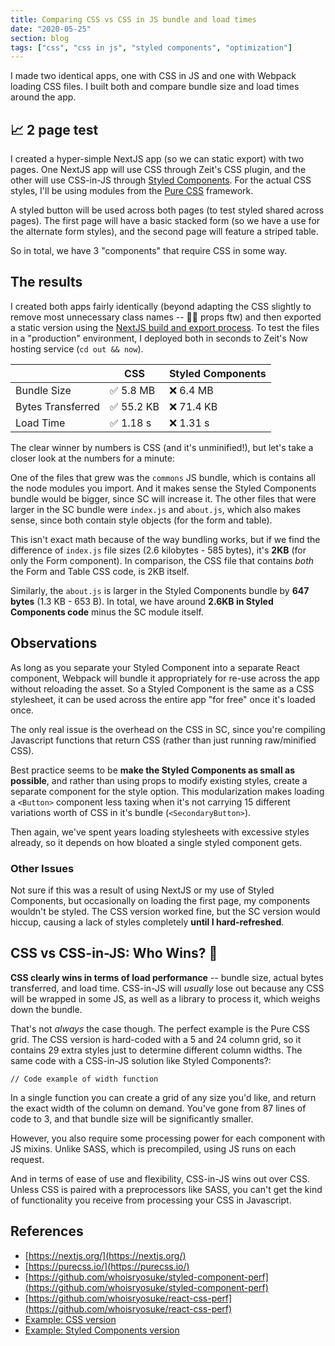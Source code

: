 ```yaml
---
title: Comparing CSS vs CSS in JS bundle and load times
date: "2020-05-25"
section: blog
tags: ["css", "css in js", "styled components", "optimization"]
---
```


I made two identical apps, one with CSS in JS and one with Webpack loading CSS files. I built both and compare bundle size and load times around the app.

## 📈 2 page test

I created a hyper-simple NextJS app (so we can static export) with two pages. One NextJS app will use CSS through Zeit's CSS plugin, and the other will use CSS-in-JS through [Styled Components](https://styled-components.com/). For the actual CSS styles, I'll be using modules from the [Pure CSS](http://purecss.io/) framework.

A styled button will be used across both pages (to test styled shared across pages). The first page will have a basic stacked form (so we have a use for the alternate form styles), and the second page will feature a striped table.

So in total, we have 3 "components" that require CSS in some way.

## The results

I created both apps fairly identically (beyond adapting the CSS slightly to remove most unnecessary class names -- 🤹‍♀️ props ftw) and then exported a static version using the [NextJS build and export process](https://nextjs.org/docs/#usage). To test the files in a "production" environment, I deployed both in seconds to Zeit's Now hosting service (`cd out && now`).

|                   | CSS        | Styled Components |
| ----------------- | ---------- | ----------------- |
| Bundle Size       | ✅ 5.8 MB  | ❌ 6.4 MB         |
| Bytes Transferred | ✅ 55.2 KB | ❌ 71.4 KB        |
| Load Time         | ✅ 1.18 s  | ❌ 1.31 s         |

The clear winner by numbers is CSS (and it's unminified!), but let's take a closer look at the numbers for a minute:

One of the files that grew was the `commons` JS bundle, which is contains all the node modules you import. And it makes sense the Styled Components bundle would be bigger, since SC will increase it. The other files that were larger in the SC bundle were `index.js` and `about.js`, which also makes sense, since both contain style objects (for the form and table).

This isn't exact math because of the way bundling works, but if we find the difference of `index.js` file sizes (2.6 kilobytes - 585 bytes), it's **2KB** (for only the Form component). In comparison, the CSS file that contains _both_ the Form and Table CSS code, is 2KB itself.

Similarly, the `about.js` is larger in the Styled Components bundle by **647 bytes** (1.3 KB - 653 B). In total, we have around **2.6KB in Styled Components code** minus the SC module itself.

## Observations

As long as you separate your Styled Component into a separate React component, Webpack will bundle it appropriately for re-use across the app without reloading the asset. So a Styled Component is the same as a CSS stylesheet, it can be used across the entire app "for free" once it's loaded once.

The only real issue is the overhead on the CSS in SC, since you're compiling Javascript functions that return CSS (rather than just running raw/minified CSS).

Best practice seems to be **make the Styled Components as small as possible**, and rather than using props to modify existing styles, create a separate component for the style option. This modularization makes loading a `<Button>` component less taxing when it's not carrying 15 different variations worth of CSS in it's bundle (`<SecondaryButton>`).

Then again, we've spent years loading stylesheets with excessive styles already, so it depends on how bloated a single styled component gets.

### Other Issues

Not sure if this was a result of using NextJS or my use of Styled Components, but occasionally on loading the first page, my components wouldn't be styled. The CSS version worked fine, but the SC version would hiccup, causing a lack of styles completely **until I hard-refreshed**.

## CSS vs CSS-in-JS: Who Wins? 🥊

**CSS clearly wins in terms of load performance** -- bundle size, actual bytes transferred, and load time. CSS-in-JS will _usually_ lose out because any CSS will be wrapped in some JS, as well as a library to process it, which weighs down the bundle.

That's not _always_ the case though. The perfect example is the Pure CSS grid. The CSS version is hard-coded with a 5 and 24 column grid, so it contains 29 extra styles just to determine different column widths. The same code with a CSS-in-JS solution like Styled Components?:

```
// Code example of width function
```

In a single function you can create a grid of any size you'd like, and return the exact width of the column on demand. You've gone from 87 lines of code to 3, and that bundle size will be significantly smaller.

However, you also require some processing power for each component with JS mixins. Unlike SASS, which is precompiled, using JS runs on each request.

And in terms of ease of use and flexibility, CSS-in-JS wins out over CSS. Unless CSS is paired with a preprocessors like SASS, you can't get the kind of functionality you receive from processing your CSS in Javascript.

## References

- [https://nextjs.org/](https://nextjs.org/)
- [https://purecss.io/](https://purecss.io/)
- [https://github.com/whoisryosuke/styled-component-perf](https://github.com/whoisryosuke/styled-component-perf)
- [https://github.com/whoisryosuke/react-css-perf](https://github.com/whoisryosuke/react-css-perf)
- [Example: CSS version](https://out-gicgvvokrg.now.sh/)
- [Example: Styled Components version](https://out-wmqxqvnuge.now.sh/)

